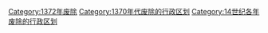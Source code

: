 [[Category:1372年废除|Category:1372年废除]]
[[Category:1370年代废除的行政区划|Category:1370年代废除的行政区划]]
[[Category:14世纪各年废除的行政区划|Category:14世纪各年废除的行政区划]]